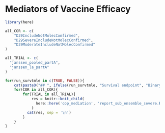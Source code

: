 # Mediators of Vaccine Efficacy {#cop-mediators}

```r
library(here)

all_COR <- c(
	"D29IncludeNotMolecConfirmed", 
	"D29SevereIncludeNotMolecConfirmed", 
	"D29ModerateIncludeNotMolecConfirmed"
)

all_TRIAL <- c(
  "janssen_pooled_partA",
  "janssen_la_partA"
)

for(run_survtmle in c(TRUE, FALSE)){
	cat(paste0("## ", ifelse(run_survtmle, "Survival endpoint", "Binary endpoint")))
	for(COR in all_COR){
		for(TRIAL in all_TRIAL){
			res = knitr::knit_child(
		  	  here::here('cop_mediation', 'report_sub_ensemble_severe.Rmd')
			)
		  cat(res, sep = '\n')
		}
	}
}
```

